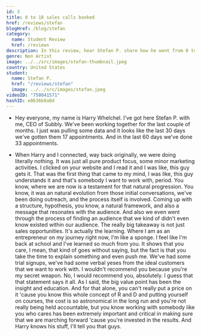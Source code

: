 ```yaml
---
id: 3
title: 0 to 18 sales calls booked
href: /reviews/stefan
blogHref: /blog/stefan
category:
  name: Student Review
  href: /reviews
description: In this review, hear Stefan P. share how he went from 0 to 18 sales calls booked for his subscription box software company.
genre: Non Artist
image: ../../src/images/stefan-thumbnail.jpeg
country: United States
student:
  name: Stefan P.
  href: "/reviews/stefan"
  image: ../../src/images/stefan.jpeg
videoID: "758041571"
hashID: e8636b0a0d
---
```


- Hey everyone, my name is Harry Whelchel. I've got here Stefan P. with me, CEO of Subbly. We've been working together for the last couple of months. I just was pulling some data and it looks like the last 30 days we've gotten them 17 appointments. And in the last 60 days we've done 33 appointments.

- When Harry and I connected, way back originally, we were doing literally nothing. It was just all pure product focus, some minor marketing activities. I clicked on your website and I read it and I was like, this guy gets it. That was the first thing that came to my mind, I was like, this guy understands it and that's somebody I want to work with, period. You know, where we are now is a testament for that natural progression. You know, it was an natural evolution from those initial conversations, we've been doing outreach, and the process itself is involved. Coming up with a structure, hypothesis, you know, a natural framework, and also a message that resonates with the audience. And also we even went through the process of finding an audience that we kind of didn't even know existed within our audience. The really big takeaway is not just sales opportunities. It's actually the learning. Where I am as an entrepreneur on my journey right now, I'm like a sponge. I feel like I'm back at school and I've learned so much from you. It shows that you care, I mean, that kind of goes without saying, but the fact is that you take the time to explain something and even push me. We've had some trial signups, we've had some verbal yeses from the ideal customers that we want to work with. I wouldn't recommend you because you're my secret weapon. No, I would recommend you, absolutely. I guess that that statement says it all. As I said, the big value point has been the insight and education. And for that alone, you can't really put a price on it 'cause you know this whole concept of R and D and putting yourself on courses, the cost is so astronomical in the long run and you're not really being held accountable, but you know working with somebody like you who cares has been extremely important and critical in making sure that we are marching forward 'cause you're invested in the results. And Harry knows his stuff, I'll tell you that guys.
